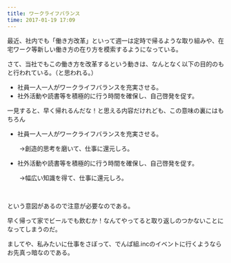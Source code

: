 ```yaml
---
title: ワークライフバランス
time: 2017-01-19 17:09
---
```


最近、社内でも「働き方改革」といって週一は定時で帰るような取り組みや、在宅ワーク等新しい働き方の在り方を模索するようになっている。

さて、当社でもこの働き方を改革するという動きは、なんとなく以下の目的のもと行われている。（と思われる。）

- 社員一人一人がワークライフバランスを充実させる。
- 社外活動や読書等を積極的に行う時間を確保し、自己啓発を促す。

一見すると、早く帰れるんだな！と思える内容だけれども、この意味の裏にはもちろん

- 社員一人一人がワークライフバランスを充実させる。

　　→創造的思考を磨いて、仕事に還元しろ。

- 社外活動や読書等を積極的に行う時間を確保し、自己啓発を促す。

　　→幅広い知識を得て、仕事に還元しろ。

&nbsp;

という意図があるので注意が必要なのである。

早く帰って家でビールでも飲むか！なんてやってると取り返しのつかないことになってしまうのだ。

ましてや、私みたいに仕事をさぼって、でんぱ組.incのイベントに行くようならお先真っ暗なのである。

&nbsp;

&nbsp;

&nbsp;

&nbsp;

&nbsp;

&nbsp;

&nbsp;

&nbsp;

&nbsp;

&nbsp;

&nbsp;

&nbsp;

&nbsp;

&nbsp;

&nbsp;

&nbsp;

&nbsp;
